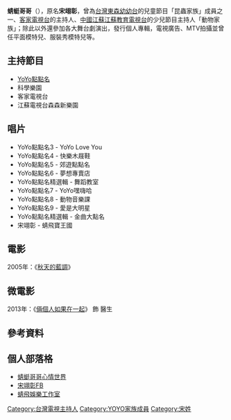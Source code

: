 {{藝人
| 姓名 = 蜻蜓哥哥
| 類型 = 男藝人
| 圖片 = 
| 圖片尺寸 = 
| 圖片簡介 = 
| 本名 = 宋翊彰
| 英文名 =
| 綽號 = 
| 國籍 = {{ROC}}
| 民族 =
| 籍貫 =
| 出生日期 = {{Birth_date_and_age|1979|12|26}}
| 出生地點 = {{ROC}}[[臺灣|臺灣]]
| 逝世日期 =  
| 逝世地點 = 
| 職業 = 兒童節目主持人、藝人
| 語言 = 國語、客語、英語
| 配偶 =
| 出道日期 = 
| 代表作 = 
| 活躍年代 = 
| 唱片公司 = 
| 經紀公司 =
| 網站 = 
| 相關團體 = [[YOYO家族|YOYO家族]]-昆蟲家族<ref>{{cite web|url=http://www.etfoundation.org.tw/article.asp?pid=77|title=東森幼幼台蜻蜓哥哥、蝴蝶姊姊到馬偕醫院為病童加油打氣

}}</ref>
| 獎項 = 
| IMDb =  
}}

'''蜻蜓哥哥'''（{{bd|1979年|12月26日|}}），原名'''宋翊彰'''，曾為[[台灣|台灣]][[東森幼幼台|東森幼幼台]]的兒童節目「昆蟲家族」成員之一、[[客家電視台|客家電視台]]的主持人、[[中國江蘇|中國江蘇]][[江蘇教育電視台|江蘇教育電視台]]的少兒節目主持人「動物家族」；除此以外還參加各大舞台劇演出，發行個人專輯，電視廣告、MTV拍攝並曾任平面模特兒、服裝秀模特兒等。

==主持節目==
*[[YoYo點點名|YoYo點點名]]
*科學樂園
*客家電視台
*江蘇電視台森森新樂園

==唱片== 
*YoYo點點名3 - YoYo Love You  
*YoYo點點名4 - 快樂木屐鞋  
*YoYo點點名5 - 郊遊點點名  
*YoYo點點名6 - 夢想專賣店  
*YoYo點點名精選輯 - 舞蹈教室 
*YoYo點點名7 - YoYo嘿嗨哈 
*YoYo點點名8 - 動物音樂課
*YoYo點點名9 - 愛是大明星
*YoYo點點名精選輯 - 金曲大點名
*宋翊彰 - 蜻飛寶王國

==電影==
2005年：《[[秋天的藍調|秋天的藍調]]》

==微電影==
2013年：《[[倆個人如果在一起|倆個人如果在一起]]》 飾 醫生

==參考資料==
{{reflist}}

==個人部落格==
*[https://web.archive.org/web/20060705032212/http://tw.myblog.yahoo.com/jw!jBztFBWZBRgy1hDOH0mhPA-- 蜻蜓哥哥心情世界]
*[https://www.facebook.com/ryan1226-- 宋翊彰FB] {{Wayback|url=https://www.facebook.com/ryan1226-- |date=20170309154000 }}
*[https://www.facebook.com/蜻飛寶娛樂工作室-2164990630432082/?modal=admin_todo_tour-- 蜻飛娛樂工作室]
{{TW-enter-bio-stub}}

[[Category:台灣電視主持人|Category:台灣電視主持人]]
[[Category:YOYO家族成員|Category:YOYO家族成員]]
[[Category:宋姓|Category:宋姓]]